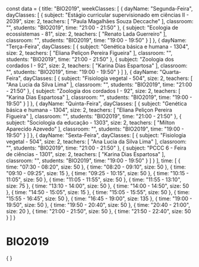 const data = {
  title: "BIO2019",
  weekClasses: [
    {
      dayName: "Segunda-Feira",
      dayClasses: [
        {
          subject: "Estágio curricular supervisionado em ciências II - 2039",
          size: 2,
          teachers: [
            "Paula Magalhães Souza Deccache"
          ],
          classroom: "",
          students: "BIO2019",
          time: "21:00 - 21:50"
        },
        {
          subject: "Ecologia de ecossistemas - 81",
          size: 2,
          teachers: [
            "Renato Lada Guerreiro"
          ],
          classroom: "",
          students: "BIO2019",
          time: "19:00 - 19:50"
        }
      ]
    },
    {
      dayName: "Terça-Feira",
      dayClasses: [
        {
          subject: "Genética básica e humana - 1304",
          size: 2,
          teachers: [
            "Eliana Peliçon Pereira Figueira"
          ],
          classroom: "",
          students: "BIO2019",
          time: "21:00 - 21:50"
        },
        {
          subject: "Zoologia dos cordados I - 92",
          size: 2,
          teachers: [
            "Karina Dias Espartosa"
          ],
          classroom: "",
          students: "BIO2019",
          time: "19:00 - 19:50"
        }
      ]
    },
    {
      dayName: "Quarta-Feira",
      dayClasses: [
        {
          subject: "Fisiologia vegetal - 504",
          size: 2,
          teachers: [
            "Ana Lucia da Silva Lima"
          ],
          classroom: "",
          students: "BIO2019",
          time: "21:00 - 21:50"
        },
        {
          subject: "Zoologia dos cordados I - 92",
          size: 2,
          teachers: [
            "Karina Dias Espartosa"
          ],
          classroom: "",
          students: "BIO2019",
          time: "19:00 - 19:50"
        }
      ]
    },
    {
      dayName: "Quinta-Feira",
      dayClasses: [
        {
          subject: "Genética básica e humana - 1304",
          size: 2,
          teachers: [
            "Eliana Peliçon Pereira Figueira"
          ],
          classroom: "",
          students: "BIO2019",
          time: "21:00 - 21:50"
        },
        {
          subject: "Sociologia da educação - 1303",
          size: 2,
          teachers: [
            "Milton Aparecido Azevedo"
          ],
          classroom: "",
          students: "BIO2019",
          time: "19:00 - 19:50"
        }
      ]
    },
    {
      dayName: "Sexta-Feira",
      dayClasses: [
        {
          subject: "Fisiologia vegetal - 504",
          size: 2,
          teachers: [
            "Ana Lucia da Silva Lima"
          ],
          classroom: "",
          students: "BIO2019",
          time: "21:00 - 21:50"
        },
        {
          subject: "PCCC 6 - Feira de ciências - 1301",
          size: 2,
          teachers: [
            "Karina Dias Espartosa"
          ],
          classroom: "",
          students: "BIO2019",
          time: "19:00 - 19:50"
        }
      ]
    }
  ],
  time: [
    {
      time: "07:30 - 08:20",
      size: 50
    },
    {
      time: "08:20 - 09:10",
      size: 50
    },
    {
      time: "09:10 - 09:25",
      size: 15
    },
    {
      time: "09:25 - 10:15",
      size: 50
    },
    {
      time: "10:15 - 11:05",
      size: 50
    },
    {
      time: "11:05 - 11:55",
      size: 50
    },
    {
      time: "11:55 - 13:10",
      size: 75
    },
    {
      time: "13:10 - 14:00",
      size: 50
    },
    {
      time: "14:00 - 14:50",
      size: 50
    },
    {
      time: "14:50 - 15:05",
      size: 15
    },
    {
      time: "15:05 - 15:55",
      size: 50
    },
    {
      time: "15:55 - 16:45",
      size: 50
    },
    {
      time: "16:45 - 19:00",
      size: 135
    },
    {
      time: "19:00 - 19:50",
      size: 50
    },
    {
      time: "19:50 - 20:40",
      size: 50
    },
    {
      time: "20:40 - 21:00",
      size: 20
    },
    {
      time: "21:00 - 21:50",
      size: 50
    },
    {
      time: "21:50 - 22:40",
      size: 50
    }
  ]
}

# BIO2019

<div>
    {
        <Grid
            title={data.title} 
            weekClasses={data.weekClasses} 
            time={data.time}
        />
    }
</div>